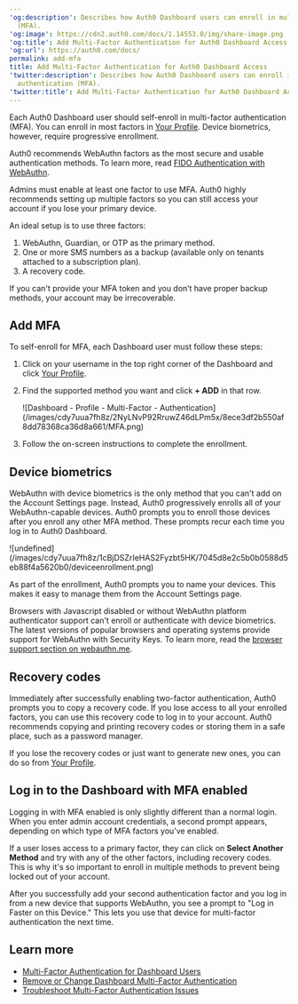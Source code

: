 ---
'og:description': Describes how Auth0 Dashboard users can enroll in multi-factor authentication
  (MFA).
'og:image': https://cdn2.auth0.com/docs/1.14553.0/img/share-image.png
'og:title': Add Multi-Factor Authentication for Auth0 Dashboard Access
'og:url': https://auth0.com/docs/
permalink: add-mfa
title: Add Multi-Factor Authentication for Auth0 Dashboard Access
'twitter:description': Describes how Auth0 Dashboard users can enroll in multi-factor
  authentication (MFA).
'twitter:title': Add Multi-Factor Authentication for Auth0 Dashboard Access
---
Each <Tooltip tip="Auth0 Dashboard: Auth0's main product to configure your services." cta="View Glossary" href="/docs/glossary?term=Auth0+Dashboard">Auth0 Dashboard</Tooltip> user should self-enroll in <Tooltip tip="Auth0 Dashboard: Auth0's main product to configure your services." cta="View Glossary" href="/docs/glossary?term=multi-factor+authentication">multi-factor authentication</Tooltip> (MFA). You can enroll in most factors in [Your Profile](https://manage.auth0.com/#/profile). Device biometrics, however, require progressive enrollment.

<Callout icon="file-lines" color="#0EA5E9" iconType="regular">

Auth0 recommends WebAuthn factors as the most secure and usable authentication methods. To learn more, read [FIDO Authentication with WebAuthn](/docs/secure/multi-factor-authentication/fido-authentication-with-webauthn).

</Callout>

<Warning>

Admins must enable at least one factor to use MFA. Auth0 highly recommends setting up multiple factors so you can still access your account if you lose your primary device.

An ideal setup is to use three factors:

1. WebAuthn, Guardian, or OTP as the primary method.
2. One or more SMS numbers as a backup (available only on tenants attached to a subscription plan).
3. A recovery code.

If you can't provide your MFA token and you don’t have proper backup methods, your account may be irrecoverable.

</Warning>

## Add MFA

To self-enroll for MFA, each Dashboard user must follow these steps:

1. Click on your username in the top right corner of the Dashboard and click [Your Profile](https://manage.auth0.com/#/profile).
2. Find the supported method you want and click **+ ADD** in that row.

   <Frame>![Dashboard - Profile - Multi-Factor - Authentication](/images/cdy7uua7fh8z/2NyLNvP92RruwZ46dLPm5x/8ece3df2b550af8dd78368ca36d8a661/MFA.png)</Frame>
3. Follow the on-screen instructions to complete the enrollment.

## Device biometrics

WebAuthn with device biometrics is the only method that you can't add on the Account Settings page. Instead, Auth0 progressively enrolls all of your WebAuthn-capable devices. Auth0 prompts you to enroll those devices after you enroll any other MFA method. These prompts recur each time you log in to Auth0 Dashboard.

<Frame>![undefined](/images/cdy7uua7fh8z/1cBjDSZrIeHAS2Fyzbt5HK/7045d8e2c5b0b0588d5eb88f4a5620b0/deviceenrollment.png)</Frame>

As part of the enrollment, Auth0 prompts you to name your devices. This makes it easy to manage them from the Account Settings page.

Browsers with Javascript disabled or without WebAuthn platform authenticator support can't enroll or authenticate with device biometrics. The latest versions of popular browsers and operating systems provide support for WebAuthn with Security Keys. To learn more, read the [browser support section on webauthn.me](https://webauthn.me/browser-support).

## Recovery codes

Immediately after successfully enabling two-factor authentication, Auth0 prompts you to copy a recovery code. If you lose access to all your enrolled factors, you can use this recovery code to log in to your account. Auth0 recommends copying and printing recovery codes or storing them in a safe place, such as a password manager.

If you lose the recovery codes or just want to generate new ones, you can do so from [Your Profile](https://manage.auth0.com/#/profile).

## Log in to the Dashboard with MFA enabled

Logging in with MFA enabled is only slightly different than a normal login. When you enter admin account credentials, a second prompt appears, depending on which type of MFA factors you’ve enabled.

If a user loses access to a primary factor, they can click on **Select Another Method** and try with any of the other factors, including recovery codes. This is why it's so important to enroll in multiple methods to prevent being locked out of your account.

After you successfully add your second authentication factor and you log in from a new device that supports WebAuthn, you see a prompt to "Log in Faster on this Device." This lets you use that device for multi-factor authentication the next time.

## Learn more

* [Multi-Factor Authentication for Dashboard Users](/docs/get-started/manage-dashboard-access/add-change-remove-mfa)
* [Remove or Change Dashboard Multi-Factor Authentication](/docs/get-started/manage-dashboard-access/add-change-remove-mfa/remove-or-change-dashboard-multi-factor-authentication)
* [Troubleshoot Multi-Factor Authentication Issues](/docs/troubleshoot/authentication-issues/troubleshoot-mfa-issues)